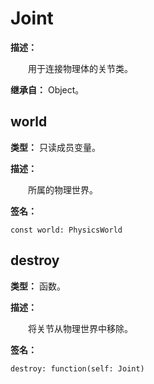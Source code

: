
# Joint

**描述：**

&emsp;&emsp;用于连接物理体的关节类。

**继承自：** Object。

## world

**类型：** 只读成员变量。

**描述：**

&emsp;&emsp;所属的物理世界。

**签名：**
```tl
const world: PhysicsWorld
```

## destroy

**类型：** 函数。

**描述：**

&emsp;&emsp;将关节从物理世界中移除。

**签名：**
```tl
destroy: function(self: Joint)
```